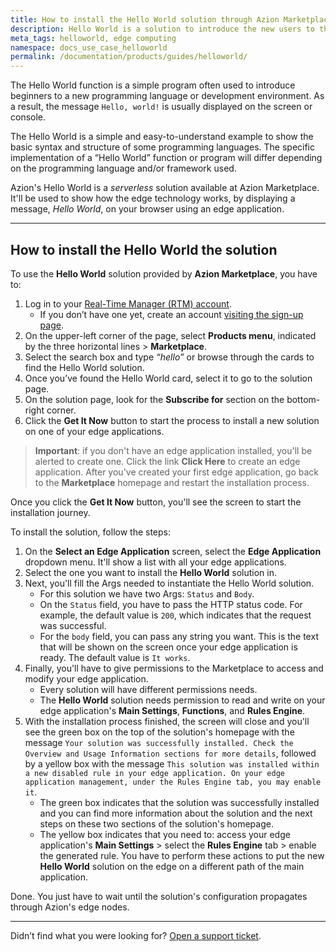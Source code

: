 ```yaml
---
title: How to install the Hello World solution through Azion Marketplace
description: Hello World is a solution to introduce the new users to the edge.
meta_tags: helloworld, edge computing
namespace: docs_use_case_helloworld
permalink: /documentation/products/guides/helloworld/
---
```


The Hello World function is a simple program often used to introduce beginners to a new programming language or development environment. As a result, the message `Hello, world!` is usually displayed on the screen or console.

The Hello World is a simple and easy-to-understand example to show the basic syntax and structure of some programming languages. The specific implementation of a “Hello World” function or program will differ depending on the programming language and/or framework used.

Azion's Hello World is a *serverless* solution available at Azion Marketplace. It'll be used to show how the edge technology works, by displaying a message, *Hello World*, on your browser using an edge application.

---

## How to install the Hello World the solution

To use the **Hello World** solution provided by **Azion Marketplace**, you have to:

1. Log in to your [Real-Time Manager (RTM) account](https://manager.azion.com/).
    - If you don’t have one yet, create an account [visiting the sign-up page](https://manager.azion.com/signup).
2. On the upper-left corner of the page, select **Products menu**, indicated by the three horizontal lines > **Marketplace**.
3. Select the search box and type *“hello”* or browse through the cards to find the Hello World solution.
4. Once you’ve found the Hello World card, select it to go to the solution page.
5. On the solution page, look for the **Subscribe for** section on the bottom-right corner.
6. Click the **Get It Now** button to start the process to install a new solution on one of your edge applications.

> **Important**: if you don't have an edge application installed, you'll be alerted to create one. Click the link **Click Here** to create an edge application. After you've created your first edge application, go back to the **Marketplace** homepage and restart the installation process.

Once you click the **Get It Now** button, you'll see the screen to start the installation journey.

To install the solution, follow the steps:

1. On the **Select an Edge Application** screen, select the **Edge Application** dropdown menu. It'll show a list with all your edge applications.
2. Select the one you want to install the **Hello World** solution in.
3. Next, you'll fill the Args needed to instantiate the Hello World solution.
    - For this solution we have two Args: `Status` and `Body`.
    - On the `Status` field, you have to pass the HTTP status code. For example, the default value is `200`, which indicates that the request was successful.
    - For the `body` field, you can pass any string you want. This is the text that will be shown on the screen once your edge application is ready. The default value is `It works`.
4. Finally, you'll have to give permissions to the Marketplace to access and modify your edge application.
    - Every solution will have different permissions needs.
    - The **Hello World** solution needs permission to read and write on your edge application's **Main Settings**, **Functions**, and **Rules Engine**.
5. With the installation process finished, the screen will close and you'll see the green box on the top of the solution's homepage with the message `Your solution was successfully installed. Check the Overview and Usage Information sections for more details`, followed by a yellow box with the message `This solution was installed within a new disabled rule in your edge application. On your edge application management, under the Rules Engine tab, you may enable it`.
    - The green box indicates that the solution was successfully installed and you can find more information about the solution and the next steps on these two sections of the solution's homepage.
    - The yellow box indicates that you need to: access your edge application's **Main Settings** > select the **Rules Engine** tab > enable the generated rule. You have to perform these actions to put the new **Hello World** solution on the edge on a different path of the main application.

Done. You just have to wait until the solution's configuration propagates through Azion's edge nodes.

---

Didn’t find what you were looking for? [Open a support ticket](https://tickets.azion.com/).
